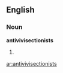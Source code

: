 ==English==

===Noun===
'''antivivisectionists'''

# {{plural of|[[antivivisectionist]]}}

[[ar:antivivisectionists]]